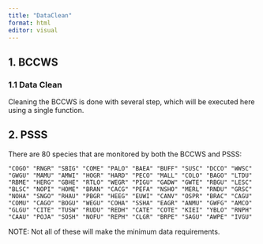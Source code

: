 ```yaml
---
title: "DataClean"
format: html
editor: visual
---
```


## 1. BCCWS

### 1.1 Data Clean

Cleaning the BCCWS is done with several step, which will be executed here using a single function.

## 2. PSSS

There are 80 species that are monitored by both the BCCWS and PSSS:

```         
"COGO" "RNGR" "SBIG" "COME" "PALO" "BAEA" "BUFF" "SUSC" "DCCO" "WWSC" "GWGU" "MAMU" "AMWI" "HOGR" "HARD" "PECO" "MALL" "COLO" "BAGO" "LTDU" "RBME" "HERG" "GBHE" "RTLO" "WEGR" "PIGU" "GADW" "GWTE" "RBGU" "LESC" "BLSC" "NOPI" "HOME" "BRAN" "CACG" "PEFA" "NSHO" "MERL" "RNDU" "GRSC" "NOHA" "SNGO" "RHAU" "PBGR" "HEEG" "EUWI" "CANV" "OSPR" "BRAC" "CAGU" "COMU" "CAGO" "BOGU" "WEGU" "COHA" "SSHA" "EAGR" "ANMU" "GWFG" "AMCO" "GLGU" "CITE" "TUSW" "RUDU" "REDH" "CATE" "COTE" "KIEI" "YBLO" "RNPH" "CAAU" "POJA" "SOSH" "NOFU" "REPH" "CLGR" "BRPE" "SAGU" "AWPE" "IVGU"
```

NOTE: Not all of these will make the minimum data requirements.
